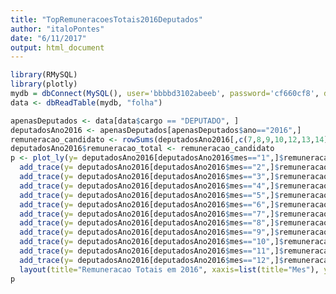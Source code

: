 ```yaml
---
title: "TopRemuneracoesTotais2016Deputados"
author: "italoPontes"
date: "6/11/2017"
output: html_document
---
```


```r
library(RMySQL)
library(plotly)
mydb = dbConnect(MySQL(), user='bbbbd3102abeeb', password='cf660cf8', dbname='heroku_2767f33366f77cb', host='us-cdbr-iron-east-03.cleardb.net')
data <- dbReadTable(mydb, "folha")

apenasDeputados <- data[data$cargo == "DEPUTADO", ]
deputadosAno2016 <- apenasDeputados[apenasDeputados$ano=="2016",]
remuneracao_candidato <- rowSums(deputadosAno2016[,c(7,8,9,10,12,13,14)])-deputadosAno2016$descontos
deputadosAno2016$remuneracao_total <- remuneracao_candidato
p <- plot_ly(y= deputadosAno2016[deputadosAno2016$mes=="1",]$remuneracao_total, type="box", name="Janeiro") %>%
  add_trace(y= deputadosAno2016[deputadosAno2016$mes=="2",]$remuneracao_total, name="Fevereiro") %>%
  add_trace(y= deputadosAno2016[deputadosAno2016$mes=="3",]$remuneracao_total, name="Marco") %>%
  add_trace(y= deputadosAno2016[deputadosAno2016$mes=="4",]$remuneracao_total, name="Abril") %>%
  add_trace(y= deputadosAno2016[deputadosAno2016$mes=="5",]$remuneracao_total, name="Maio") %>%
  add_trace(y= deputadosAno2016[deputadosAno2016$mes=="6",]$remuneracao_total, name="Junho") %>%
  add_trace(y= deputadosAno2016[deputadosAno2016$mes=="7",]$remuneracao_total, name="Julho") %>%
  add_trace(y= deputadosAno2016[deputadosAno2016$mes=="8",]$remuneracao_total, name="Agosto") %>%
  add_trace(y= deputadosAno2016[deputadosAno2016$mes=="9",]$remuneracao_total, name="Setembro") %>%
  add_trace(y= deputadosAno2016[deputadosAno2016$mes=="10",]$remuneracao_total, name="Outubro") %>%
  add_trace(y= deputadosAno2016[deputadosAno2016$mes=="11",]$remuneracao_total, name="Novembro") %>%
  add_trace(y= deputadosAno2016[deputadosAno2016$mes=="12",]$remuneracao_total, name="Dezembro") %>%
  layout(title="Remuneracao Totais em 2016", xaxis=list(title="Mes"), yaxis=list(title="Valor Recebido"))
p
```